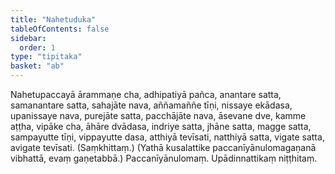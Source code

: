 ```yaml
---
title: "Nahetuduka"
tableOfContents: false
sidebar:
  order: 1
type: "tipitaka"
basket: "ab"
---
```



<DynamicBreadcrumb />

<Division number="95">

<Paragraph number="2802">
Nahetupaccayā ārammaṇe cha, adhipatiyā pañca, anantare satta, samanantare satta, sahajāte nava, aññamaññe tīṇi, nissaye ekādasa, upanissaye nava, purejāte satta, pacchājāte nava, āsevane dve, kamme aṭṭha, vipāke cha, āhāre dvādasa, indriye satta, jhāne satta, magge satta, sampayutte tīṇi, vippayutte dasa, atthiyā tevīsati, natthiyā satta, vigate satta, avigate tevīsati. (Saṃkhittaṃ.)
</Paragraph>

<Paragraph number="2803">
(Yathā kusalattike paccanīyānulomagaṇanā vibhattā, evaṃ gaṇetabbā.)

</Paragraph>
</Division>

<Paragraph number="2804" type="center">
Paccanīyānulomaṃ.



</Paragraph>

<Paragraph number="2805" type="center">
Upādinnattikaṃ niṭṭhitaṃ.
</Paragraph>
